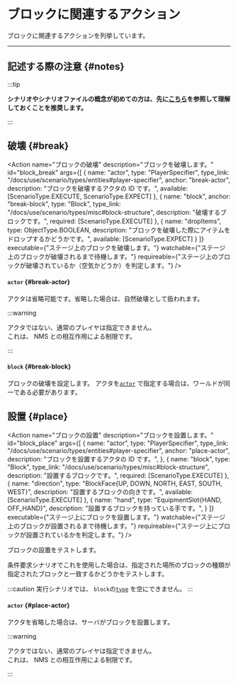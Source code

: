 
# ブロックに関連するアクション

ブロックに関連するアクションを列挙しています。

---

## 記述する際の注意 {#notes}

:::tip

**シナリオやシナリオファイルの概念が初めての方は、先に[こちら](/docs/use/scenario)を参照して理解しておくことを推奨します。**

:::

<BelowDocument docId="use/scenario/scenario-file"
               label="シナリオファイルを記述する際の注意"
               anchor="notes"
/>

## 破壊 {#break}

<Action name="ブロックの破壊"
        description="ブロックを破壊します。"
        id="block_break"
        args={[
          {
            name: "actor",
            type: "PlayerSpecifier",
            type_link: "/docs/use/scenario/types/entities#player-specifier",
            anchor: "break-actor",
            description: "ブロックを破壊するアクタの ID です。",
            available: [ScenarioType.EXECUTE, ScenarioType.EXPECT]
          },
          {
            name: "block",
            anchor: "break-block",
            type: "Block",
            type_link: "/docs/use/scenario/types/misc#block-structure",
            description: "破壊するブロックです。",
            required: [ScenarioType.EXECUTE]
          },
          {
            name: "dropItems",
            type: ObjectType.BOOLEAN,
            description: "ブロックを破壊した際にアイテムをドロップするかどうかです。",
            available: [ScenarioType.EXPECT]
          }
        ]}
        executable={"ステージ上のブロックを破壊します。"}
        watchable={"ステージ上のブロックが破壊されるまで待機します。"}
        requireable={"ステージ上のブロックが破壊されているか（空気かどうか）を判定します。"}
/>

#### `actor` {#break-actor}

アクタは省略可能です。省略した場合は、自然破壊として扱われます。

:::warning

アクタではない、通常のプレイヤは指定できません。  
これは、 NMS との相互作用による制限です。

:::

#### `block` {#break-block}

ブロックの破壊を設定します。
アクタを[`actor`](#break-actor) で指定する場合は、ワールドが同一である必要があります。

## 設置 {#place}

<Action name="ブロックの設置"
        description="ブロックを設置します。"
        id="block_place"
        args={[
          {
            name: "actor",
            type: "PlayerSpecifier",
            type_link: "/docs/use/scenario/types/entities#player-specifier",
            anchor: "place-actor",
            description: "ブロックを設置するアクタの ID です。",
          },
          {
            name: "block",
            type: "Block",
            type_link: "/docs/use/scenario/types/misc#block-structure",
            description: "設置するブロックです。",
            required: [ScenarioType.EXECUTE]
          },
          {
            name: "direction",
            type: "BlockFace{UP, DOWN, NORTH, EAST, SOUTH, WEST}",
            description: "設置するブロックの向きです。",
            available: [ScenarioType.EXECUTE]
          },
          {
            name: "hand",
            type: "EquipmentSlot{HAND, OFF_HAND}",
            description: "設置するブロックを持っている手です。",
          }
        ]}
        executable={"ステージ上にブロックを設置します。"}
        watchable={"ステージ上のブロックが設置されるまで待機します。"}
        requireable={"ステージ上にブロックが設置されているかを判定します。"}
/>

ブロックの設置をテストします。

条件要求シナリオでこれを使用した場合は、指定された場所のブロックの種類が指定されたブロックと一致するかどうかをテストします。  

:::caution
実行シナリオでは、 `block`の[`type`](/docs/use/scenario/types/misc#block-structure) を空にできません。
:::

#### `actor` {#place-actor}

アクタを省略した場合は、サーバがブロックを設置します。

:::warning

アクタではない、通常のプレイヤは指定できません。  
これは、 NMS との相互作用による制限です。

:::

